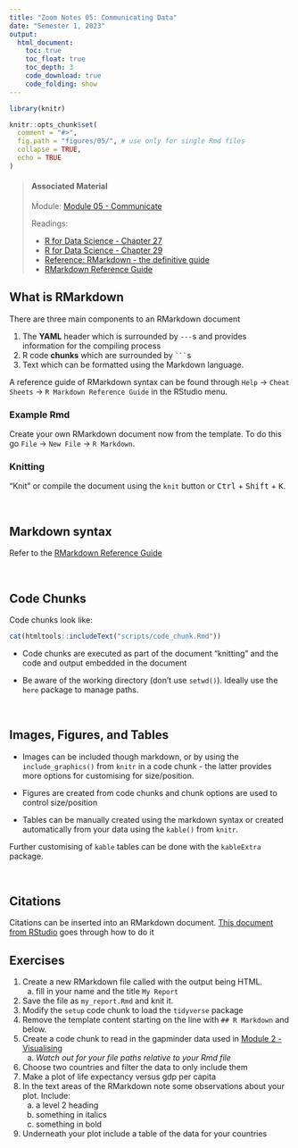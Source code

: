 ```yaml
---
title: "Zoom Notes 05: Communicating Data"
date: "Semester 1, 2023"
output:
  html_document:
    toc: true
    toc_float: true
    toc_depth: 3
    code_download: true
    code_folding: show
---
```


```r
library(knitr)

knitr::opts_chunk$set(
  comment = "#>",
  fig.path = "figures/05/", # use only for single Rmd files
  collapse = TRUE,
  echo = TRUE
)


```

> #### Associated Material
>
> Module: [Module 05 - Communicate](05-communicate.html)
>
> Readings:
>
> -   [R for Data Science - Chapter 27](https://r4ds.had.co.nz/r-markdown.html)
> -   [R for Data Science - Chapter 29](https://r4ds.had.co.nz/r-markdown-formats.html)
> -   [Reference: RMarkdown - the definitive guide](https://bookdown.org/yihui/rmarkdown/)
> -   [RMarkdown Reference Guide](https://www.rstudio.com/wp-content/uploads/2015/03/rmarkdown-reference.pdf)

## What is RMarkdown

There are three main components to an RMarkdown document

1.  The **YAML** header which is surrounded by `---`s and provides information for the compiling process
2.  R code **chunks** which are surrounded by ```` ``` ````s
3.  Text which can be formatted using the Markdown language.


A reference guide of RMarkdown syntax can be found through `Help` -> `Cheat Sheets` -> `R Markdown Reference Guide` in the RStudio menu.

### Example Rmd

Create your own RMarkdown document now from the template. To do this go `File` -\> `New File` -\> `R Markdown`.

### Knitting

"Knit" or compile the document using the `knit` button or <kbd>Ctrl</kbd> + <kbd>Shift</kbd> + <kbd>K</kbd>.

\

## Markdown syntax

Refer to the [RMarkdown Reference Guide](https://www.rstudio.com/wp-content/uploads/2015/03/rmarkdown-reference.pdf)

\

## Code Chunks

Code chunks look like:

```r
cat(htmltools::includeText("scripts/code_chunk.Rmd"))
```

- Code chunks are executed as part of the document "knitting" and the code and output embedded in the document

- Be aware of the working directory (don't use `setwd()`). Ideally use the `here` package to manage paths.

\

## Images, Figures, and Tables

- Images can be included though markdown, or by using the `include_graphics()` from `knitr` in a code chunk - the latter provides more options for customising for size/position.

- Figures are created from code chunks and chunk options are used to control size/position

- Tables can be manually created using the markdown syntax or created automatically from your data using the `kable()` from `knitr`.

Further customising of `kable` tables can be done with the `kableExtra` package.

\

## Citations

Citations can be inserted into an RMarkdown document. [This document from RStudio](https://rstudio.github.io/visual-markdown-editing/citations.html) goes through how to do it


## Exercises

1. Create a new RMarkdown file called with the output being HTML.
    a. fill in your name and the title `My Report`
2. Save the file as `my_report.Rmd` and knit it.
3. Modify the `setup` code chunk to load the `tidyverse` package
4. Remove the template content starting on the line with `## R Markdown` and below.
5. Create a code chunk to read in the gapminder data used in [Module 2 - Visualising](02-visualise.html)
    a. _Watch out for your file paths relative to your Rmd file _
6. Choose two countries and filter the data to only include them
7. Make a plot of life expectancy versus gdp per capita
8. In the text areas of the RMarkdown note some observations about your plot. Include:
    a. a level 2 heading
    b. something in italics
    c. something in bold
9. Underneath your plot include a table of the data for your countries
